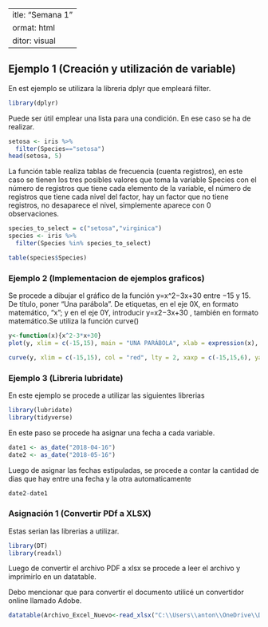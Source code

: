 ---
title: "Semana 1"
format: html
editor: visual
---

## Ejemplo 1 (Creación y utilización de variable)

En est ejemplo se utilizara la libreria dplyr que empleará  filter.

```r
library(dplyr)
```

Puede ser útil emplear una lista para una condición. En ese caso se ha de realizar.

```r
setosa <- iris %>%
  filter(Species=="setosa")
head(setosa, 5)
```

La función table realiza tablas de frecuencia (cuenta registros), en este caso se tienen los tres posibles valores que toma la variable Species con el número de registros que tiene cada elemento de la variable, el número de registros que tiene cada nivel del factor, hay un factor que no tiene registros, no desaparece el nivel, simplemente aparece con 0 observaciones.

```r
species_to_select = c("setosa","virginica")
species <- iris %>%
  filter(Species %in% species_to_select)

table(species$Species)
```

### Ejemplo 2 (Implementacion de ejemplos graficos)

Se procede a dibujar el gráfico de la función y=x^2−3x+30 entre −15 y 15. De título, poner “Una parábola”. De etiquetas, en el eje 0X, en formato matemático, “x”; y en el eje 0Y, introducir y=x2−3x+30
, también en formato matemático.Se utiliza la función curve()

```r
y<-function(x){x^2-3*x+30}
plot(y, xlim = c(-15,15), main = "UNA PARÁBOLA", xlab = expression(x), ylab = expression(x^2-3*x+30), col = "blue")
```


```r
curve(y, xlim = c(-15,15), col = "red", lty = 2, xaxp = c(-15,15,6), yaxp = c(0,300,30), main = "UNA PARÁBOLA")
```


### Ejemplo 3 (Libreria lubridate)

En este ejemplo se procede a utilizar las siguientes librerias

```r
library(lubridate)
library(tidyverse)
```

En este paso se procede ha asignar una fecha a cada variable.

```r
date1 <- as_date("2018-04-16")
date2 <- as_date("2018-05-16")
```

Luego de asignar las fechas estipuladas, se procede a contar la cantidad de dias que hay entre una fecha y la otra automaticamente

```r
date2-date1
```



### Asignación 1 (Convertir PDf a XLSX)

Estas serian las librerias a utilizar.

```r
library(DT)
library(readxl)
```

Luego de convertir el archivo PDF a xlsx se procede a leer el archivo y imprimirlo en un datatable.

Debo mencionar que para convertir el documento utilicé un convertidor online llamado Adobe.

```r
datatable(Archivo_Excel_Nuevo<-read_xlsx("C:\\Users\\anton\\OneDrive\\Documentos\\Ejemplos_R\\datos_energia.xlsx"))
```